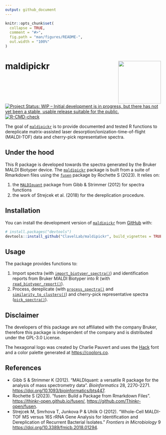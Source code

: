 ```yaml
---
output: github_document
---
```


<!-- README.md is generated from README.Rmd. Please edit that file -->

```r
knitr::opts_chunk$set(
  collapse = TRUE,
  comment = "#>",
  fig.path = "man/figures/README-",
  out.width = "100%"
)
```

# maldipickr <img src="man/figures/logo.png" align="right" height="138" />

<!-- badges: start -->
[![Project Status: WIP – Initial development is in progress, but there has not yet been a stable, usable release suitable for the public.](https://www.repostatus.org/badges/latest/wip.svg)](https://www.repostatus.org/#wip)
[![R-CMD-check](https://github.com/ClavelLab/maldipickr/actions/workflows/R-CMD-check.yaml/badge.svg)](https://github.com/ClavelLab/maldipickr/actions/workflows/R-CMD-check.yaml)
<!-- badges: end -->

The goal of [`maldipickr`](https://github.com/ClavelLab/maldipickr) is to provide documented and tested R functions to dereplicate matrix-assisted laser desorption/ionization-time-of-flight (MALDI-TOF) data and cherry-pick representative spectra.

## Under the hood

This R package is developed towards the spectra generated by the Bruker MALDI Biotyper device. The [`maldipickr`](https://github.com/ClavelLab/maldipickr) package is built from a suite of Rmarkdown files using the [`fusen`](https://thinkr-open.github.io/fusen/) package by Rochette S (2023). It relies on:

1. the [`MALDIquant`](https://cran.r-project.org/package=MALDIquant) package from Gibb & Strimmer (2012) for spectra functions
2. the work of Strejcek et al. (2018) for the dereplication procedure.


## Installation

You can install the development version of [`maldipickr`](https://github.com/ClavelLab/maldipickr) from [GitHub](https://github.com/) with:

``` r
# install.packages("devtools")
devtools::install_github("ClavelLab/maldipickr", build_vignettes = TRUE)
```

## Usage

The package provides functions to:

1. Import spectra (with [`import_biotyper_spectra()`](https://clavellab.github.io/maldipickr/reference/import_biotyper_spectra.html)) and identification reports from Bruker MALDI Biotyper into R (with [`read_biotyper_report()`](https://clavellab.github.io/maldipickr/reference/read_biotyper_report.html)).
2. Process, dereplicate (with [`process_spectra()`](https://clavellab.github.io/maldipickr/reference/process_spectra.html) and [`similarity_to_clusters()`](https://clavellab.github.io/maldipickr/reference/similarity_to_clusters.html)) and cherry-pick representative spectra ([`pick_spectra()`](https://clavellab.github.io/maldipickr/reference/pick_spectra.html)).


## Disclaimer

The developers of this package are not affiliated with the company Bruker, therefore this package is independent of the company and is distributed under the GPL-3.0 License.

The hexagonal logo was created by Charlie Pauvert and uses the [Hack](https://sourcefoundry.org/hack) font and a color palette generated at <https://coolors.co>.

## References

* Gibb S & Strimmer K (2012). "MALDIquant: a versatile R package for the
  analysis of mass spectrometry data". *Bioinformatics* 28, 2270-2271. <https://doi.org/10.1093/bioinformatics/bts447>.
* Rochette S (2023). "fusen: Build a Package from Rmarkdown Files". <https://thinkr-open.github.io/fusen/>, <https://github.com/Thinkr-open/fusen>.
* Strejcek M, Smrhova T, Junkova P & Uhlik O (2012). “Whole-Cell MALDI-TOF MS versus 16S rRNA Gene Analysis for Identification and Dereplication of Recurrent Bacterial Isolates.” *Frontiers in Microbiology* 9 <https://doi.org/10.3389/fmicb.2018.01294>.

